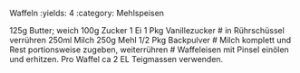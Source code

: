 Waffeln
:yields: 4
:category: Mehlspeisen

125g Butter; weich
100g Zucker
1 Ei
1 Pkg Vanillezucker
# in Rührschüssel verrühren
250ml Milch
250g Mehl
1/2 Pkg Backpulver
# Milch komplett und Rest portionsweise zugeben, weiterrühren
# Waffeleisen mit Pinsel einölen und erhitzen. Pro Waffel ca 2 EL Teigmassen verwenden.
